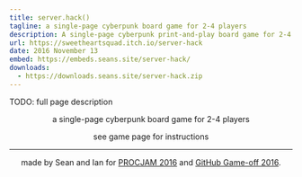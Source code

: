 ```yaml
---
title: server.hack()
tagline: a single-page cyberpunk board game for 2-4 players
description: A single-page cyberpunk print-and-play board game for 2-4 players.
url: https://sweetheartsquad.itch.io/server-hack
date: 2016 November 13
embed: https://embeds.seans.site/server-hack/
downloads:
  - https://downloads.seans.site/server-hack.zip
---
```


TODO: full page description



<p style="text-align: center;">
	a single-page cyberpunk board game for 2-4 players
</p>
<p style="text-align: center;">
	see game page for instructions
</p>
<hr style="">
<p style="text-align: center;">
	made by Sean and Ian for 
	<a href="https://itch.io/jam/procjam" target="_blank" style="">PROCJAM 2016</a> and <a href="https://github.com/github/game-off-2016" target="_blank" referrerpolicy="origin" rel="nofollow noopener" style="">GitHub Game-off 2016</a>.
</p>
